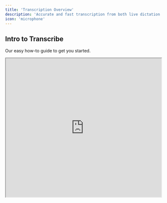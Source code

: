 ```yaml
---
title: 'Transcription Overview'
description: 'Accurate and fast transcription from both live dictation and attachments with customisable outputs'
icon: 'microphone'
---
```


## Intro to Transcribe

Our easy how-to guide to get you started.

<Frame>
  <iframe width="100%" height="450" src="https://player.vimeo.com/video/1038849877" />
</Frame>

## Key Features

<Card title="Dictation & Consultations" icon="users">
  Transcribes both dictation and consultations with speaker detection.
</Card>

<Card title="Record or Upload" icon="microphone">
  Supports live dictation and pre-recorded audio in virtually any format.
</Card>

<Card title="Customisable Intelligence" icon="wand-magic-sparkles">
  Converts transcriptions into formats like patient summaries, SOAP notes, and more.
</Card>